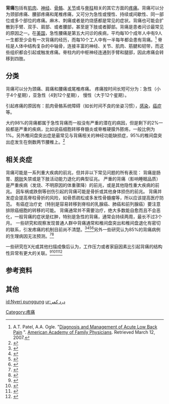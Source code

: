 {{expert|time=2015-05-01T09:38:21+00:00}}
{{medical}}
{{Infobox Symptom
| Name = Back pain
| Image = Spinal_column_curvature-en.svg
| Caption = Different regions (curvatures) of the vertebral column
| DiseasesDB = 15544
| ICD10 = {{ICD10|M|54||m|50}}
| ICD9 = {{ICD9|724.5}}
| ICDO =
| OMIM =
| MedlinePlus = 007425 
| eMedicineSubj =
| eMedicineTopic =
| MeshID = D001416
}}

'''背痛'''包括有[[肌肉|肌肉]]、[[神经|神经]]、[[骨骼|骨骼]]、[[关节|关节]]或与[[脊柱|脊柱]]相关的其它方面的[[疼痛|疼痛]]。背痛可以分为颈部疼痛、腰部疼痛和尾椎疼痛，又可分为急性或慢性、持续或间歇性、同一部位或多个部位的疼痛。麻木、刺痛或者是灼烧感都是常见的症状。背痛也可能会扩散到手臂、双手、肩部、或者腰部，甚至是下肢或者脚部。背痛是患者问诊最常见的原因之一。在[[美国|美国]]，急性腰痛是第五大问诊的疾病，平均每10个成年人中有9人一生都至少会有一次背痛的经历，而每10个工人中有一半每年都会患有背痛。<ref name=AAFP>A.T. Patel, A.A. Ogle. "[http://www.aafp.org/afp/20000315/1779.html Diagnosis and Management of Acute Low Back Pain] {{Wayback|url=http://www.aafp.org/afp/20000315/1779.html |date=20111026061007 }}". [[American_Academy_of_Family_Physicians|American Academy of Family Physicians]]. Retrieved March 12, 2007.</ref>
脊柱是人体中结构复杂的中轴骨，连接丰富的神经、关节、肌肉、筋腱和韧带，而这些组织都会引起或触发疼痛。脊柱内的中枢神经连通到手臂和腿部，因此疼痛会转移到四肢。

==分类==
背痛可以分为颈痛、肩痛和腰痛或尾椎疼痛。
疼痛按时间长短可分为：急性（小于4个星期），亚急性（4到12个星期）， 慢性（大于12个星期）。

引起疼痛的原因有：肌肉骨骼系统障碍（如长时间不良的坐姿习惯），[[感染|感染]]，[[癌症|癌症]]等。

大约98%的背痛都属于急性背痛而一般没有严重的潜在的病因，但是剩下的2%一般都是严重的疾病，比如说癌细胞转移脊髓炎或脊椎硬膜外脓疡，一般比例为1%。另外椎间盘突出症是最常见与背痛相关的神经功能缺损症，95%的椎间盘突出症发生在倒数两节腰椎上。<ref>{{cite web|url=http://www.medscape.com/viewarticle/457101_3|title=Back Pain|accessdate=June 18, 2010|archive-date=2011-05-06|archive-url=https://web.archive.org/web/20110506190633/http://www.medscape.com/viewarticle/457101_3|dead-url=no}}</ref>

==相关炎症==
背痛可能是一系列重大疾病的前兆，但并非以下常见问题的所有表现：
背痛是肠胃、[[膀胱|膀胱]]失禁或是下肢活动能力退化的典型征兆。
严重的背痛（影响睡眠品质）是严重疾病（发烧、不明原因的体重骤降）的前兆，或是其他隐性重大疾病的前兆。
因车祸或跌倒等创伤引起的背痛可能是骨折或其他身体损伤的前兆。
背痛并发症会提高脊柱骨折的风险，如骨质疏松或多发性骨髓瘤等，所以应该提高医疗防范。
有癌症治疗史（特别是容易转移到脊柱的乳腺癌、肺癌和前列腺癌）要注意排除癌细胞的转移的可能。
背痛通常并不需要治疗，绝大多数能自愈而且不会恶化，一般背痛的症状是红肿，特别是急性的背痛，通常会持续两周，最长不过3个月。
一些研究和观察发现普通人群中背痛通常和椎间盘突出和椎间盘退化有密切的联系，引发疼痛的机制目前尚不清楚。<ref>{{cite journal |author=Borenstein DG, O'Mara JW, Boden SD, ''et al.'' |title=The value of magnetic resonance imaging of the lumbar spine to predict low-back pain in asymptomatic subjects: a seven-year follow-up study |journal=J Bone Joint Surg Am |volume=83-A |issue=9 |pages=1306–11 |year=2001 |pmid=11568190 }}</ref><ref>{{cite journal |doi=10.1007/BF01358742 |author=Savage RA, Whitehouse GH, Roberts N |title=The relationship between the magnetic resonance imaging appearance of the lumbar spine and low back pain, age and occupation in males |journal=Eur Spine J |volume=6 |issue=2 |pages=106–14 |year=1997 |pmid=9209878 }}</ref><ref>{{cite journal |author=Jensen MC, Brant-Zawadzki MN, Obuchowski N, Modic MT, Malkasian D, Ross JS |title=Magnetic resonance imaging of the lumbar spine in people without back pain |journal=N Engl J Med |volume=331 |issue=2 |pages=69–73 |year=1994 |pmid=8208267 |doi = 10.1056/NEJM199407143310201}}</ref><ref>{{cite journal |author=Kleinstück F, Dvorak J, Mannion AF |title=Are "structural abnormalities" on magnetic resonance imaging a contraindication to the successful conservative treatment of chronic nonspecific low back pain? |journal=Spine |volume=31 |issue=19 |pages=2250–7 |year=2006 |pmid=16946663 |doi=10.1097/01.brs.0000232802.95773.89}}</ref>另外一些研究认为85%的背痛病例的生理病因无法预测。<ref>{{cite journal |author=White AA, Gordon SL |title=Synopsis: workshop on idiopathic low-back pain |journal=Spine |volume=7 |issue=2 |pages=141–9 |year=1982 |pmid=6211779|doi=10.1097/00007632-198203000-00009}}</ref><ref>{{cite journal |author=van den Bosch MA, Hollingworth W, Kinmonth AL, Dixon AK |title=Evidence against the use of lumbar spine radiography for low back pain |journal=Clinical radiology |volume=59 |issue=1 |pages=69–76 |year=2004 |pmid=14697378 |doi=10.1016/j.crad.2003.08.012}}</ref>

一些研究在X光或其他扫描成像后认为，工作压力或者家庭因素比引起背痛的结构性异常有更大的关联。<ref>{{cite journal |author=Burton AK, Tillotson KM, Main CJ, Hollis S |title=Psychosocial predictors of outcome in acute and subchronic low back trouble |journal=Spine |volume=20 |issue=6 |pages=722–8 |year=1995 |pmid=7604349|doi=10.1097/00007632-199503150-00014}}</ref><ref>{{cite journal |author=Carragee EJ, Alamin TF, Miller JL, Carragee JM |title=Discographic, MRI and psychosocial determinants of low back pain disability and remission: a prospective study in subjects with benign persistent back pain |journal=Spine J |volume=5 |issue=1 |pages=24–35 |year=2005 |pmid=15653082 |doi=10.1016/j.spinee.2004.05.250}}</ref><ref>{{cite journal |author=Hurwitz EL, Morgenstern H, Yu F |title=Cross-sectional and longitudinal associations of low-back pain and related disability with psychological distress among patients enrolled in the UCLA Low-Back Pain Study |url=https://archive.org/details/sim_journal-of-clinical-epidemiology_2003-05_56_5/page/463 |journal=J Clin Epidemiol |volume=56 |issue=5 |pages=463–71 |year=2003 |pmid=12812821|doi=10.1016/S0895-4356(03)00010-6}}</ref><ref>{{cite journal |author=Dionne CE |title=Psychological distress confirmed as predictor of long-term back-related functional limitations in primary care settings |url=https://archive.org/details/sim_journal-of-clinical-epidemiology_2005-07_58_7/page/714 |journal=J Clin Epidemiol |volume=58 |issue=7 |pages=714–8 |year=2005 |pmid=15939223 |doi=10.1016/j.jclinepi.2004.12.005}}</ref>

==参考资料==
{{Reflist|1}}

==其他==

{{Pain}}
{{脊椎疾病}}

{{DEFAULTSORT:Back Pain}}
[[Category:疼痛|Category:疼痛]]

[[id:Nyeri_punggung|id:Nyeri punggung]]
[[ur:درد_کمر|ur:درد کمر]]
